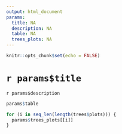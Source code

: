 ```yaml
---
output: html_document
params:
  title: NA
  description: NA
  table: NA
  trees_plots: NA
---
```


```r
knitr::opts_chunk$set(echo = FALSE)
```


# `r params$title`

`r params$description`

\vspace{30pt}

```r
params$table
```


```r
for (i in seq_len(length(trees$plots))) {
  params$trees_plots[[i]]
}
```
